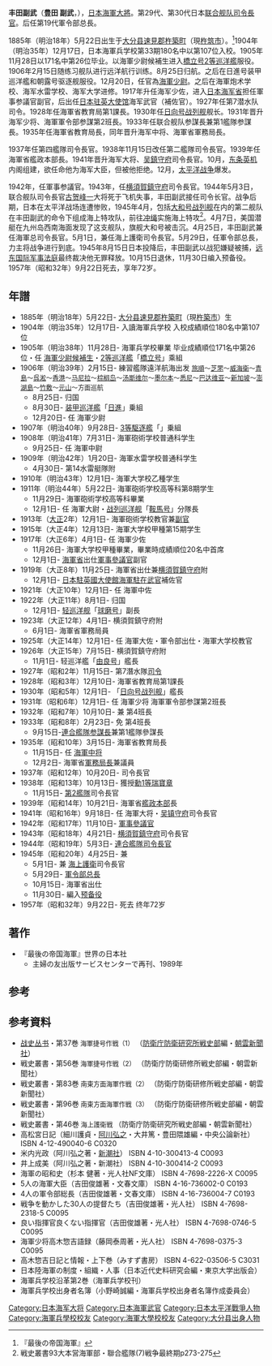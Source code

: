 {{Infobox Military Person
|name=豊田副武
|lived= {{birth date|1885|5|22|}} – {{death date and age|1957|9|22|1885|5|22|}}
|placeofbirth={{JPN}} [[大分县|大分县]][[杵筑市|杵筑市]]
|placeofdeath=
|image=[[File:_Toyoda_Soemu.JPG|150px]]
|caption=豊田副武海軍大將（左一）
|allegiance=[[image:Naval_Ensign_of_Japan.svg|20px]] [[大日本帝国海军|大日本帝国海军]]
|branch=[[File:Naval_Ensign_of_Japan.svg|20px]] [[大日本帝國海軍|大日本帝國海軍]]
|serviceyears=1905年 - 1945年
|rank=[[上將|海軍大將]]
|commands=[[日本海軍省|日本海軍省]]
|battles=太平洋战争
|awards= 
|laterwork= 
}}
'''丰田副武'''（'''豊田 副武'''，{{bd|1885年|5月22日|1957年|9月22日|Toyoda, Soemu}}），[[日本海军大将列表|日本海軍大將]]。第29代、第30代日本[[联合舰队司令長官|联合舰队司令長官]]。后任第19代軍令部总長。

1885年（明治18年）5月22日出生于[[大分县|大分县]][[速見郡|速見郡]][[杵筑市|杵築町]]（現[[杵筑市|杵筑市]]）。<ref>『最後の帝国海軍』</ref>1904年（明治35年）12月17日，日本海軍兵学校第33期180名中以第107位入校。1905年11月28日以171名中第26位毕业。以海軍少尉候補生进入[[桥立号防护巡洋舰|橋立号2等巡洋艦]]服役。1906年2月15日随练习舰队进行远洋航行训练。8月25日归航。之后在日進号装甲巡洋艦和朝露号驱逐舰服役。12月20日，任官為[[海軍少尉|海軍少尉]]。之后在海軍炮术学校、海军水雷学校、海军大学进修。1917年升任海军少佐，进入[[日本海军省|日本海军省]]担任軍事参議官副官，后出任[[日本驻英大使馆|日本驻英大使馆]]海军武官（補佐官）。1927年任第7潜水队司令。1928年任海軍省教育局第1課長。1930年任[[日向号战列舰|日向号战列舰]]舰长。1931年晋升海军少将、海軍軍令部参謀第2班長。1933年任联合舰队参謀長兼第1艦隊参謀長。1935年任海軍省教育局長，同年晋升海军中将、海軍省軍務局長。

1937年任第四艦隊司令長官。1938年11月15日改任第二艦隊司令長官。1939年任海軍省艦政本部長。1941年晋升海军大将、[[吴鎮守府|吴鎮守府]]司令長官。10月，[[东条英机|东条英机]]内阁组建，欲任命他为海军大臣，但被他拒绝。12月，[[太平洋战争|太平洋战争]]爆发。

1942年，任軍事参議官。1943年，任[[横須賀鎮守府|横須賀鎮守府]]司令長官。1944年5月3日，联合舰队司令長官[[古贺峰一|古贺峰一]]大将死于飞机失事，丰田副武接任司令长官。战争后期，日本在太平洋战场连遭惨败，1945年4月，包括[[大和号战列舰|大和号战列舰]]在内的第二舰队在丰田副武的命令下组成海上特攻队，前往[[冲绳|冲绳]]实施海上特攻<ref>戦史叢書93大本営海軍部・聯合艦隊(7)戦争最終期p273-275</ref>。4月7日，美国潜艇在九州岛西南海面发现了这支舰队，旗舰大和号被击沉。4月25日，丰田副武兼任海軍总司令長官。5月1日，兼任海上護衛司令長官。5月29日，任軍令部总長，力主将战争进行到底。1945年8月15日日本投降后，丰田副武以战犯嫌疑被捕，[[远东国际军事法庭|远东国际军事法庭]]最终裁决他无罪释放。10月15日退休，11月30日编入预备役。1957年（昭和32年）9月22日死去，享年72岁。

== 年譜 ==
* 1885年（明治18年）5月22日- [[大分县|大分县]][[速見郡|速見郡]][[杵築市|杵築町]]（現[[杵築市|杵築市]]）生
* 1904年（明治35年）12月17日- 入讀海軍兵学校 入校成績順位180名中第107位
* 1905年（明治38年）11月28日- 海軍兵学校畢業 毕业成績順位171名中第26位・任 [[海軍少尉|海軍少尉候補生]]・[[巡洋艦|2等巡洋艦]]「[[桥立号防护巡洋舰|橋立号]]」乘組
* 1906年（明治39年）2月15日- 練習艦隊遠洋航海出发 <span style="font-size:90%;">[[旅順|旅順]]～[[芝罘|芝罘]]～[[威海衛|威海衛]]～[[青島市|青島]]～[[上海市|呉淞]]～[[香港|香港]]～[[马尼拉|马尼拉]]～[[棕榈岛|棕榈岛]]～[[汤斯维尔|汤斯维尔]]～[[墨尔本|墨尔本]]～[[悉尼|悉尼]]～[[巴达维亚|巴达维亚]]～[[新加坡|新加坡]]～[[澎湖島|澎湖島]]～[[竹敷|竹敷]]～[[元山|元山]]～{{link-ja|大湊|大湊 (むつ市)}}方面巡航</span>
** 8月25日- 归国
** 8月30日- [[装甲巡洋艦|装甲巡洋艦]]「[[日進_(装甲巡洋艦)|日進]]」乗組
** 12月20日- 任 海軍少尉
* 1907年（明治40年）9月28日- [[驱逐舰|3等駆逐艦]]「{{link-ja|朝露号|朝露 (駆逐艦)}}」乗組
* 1908年（明治41年）7月31日- 海軍砲術学校普通科学生
** 9月25日- 任 海軍中尉
* 1909年（明治42年）1月20日- 海軍水雷学校普通科学生
** 4月30日- 第14水雷艇隊附
* 1910年（明治43年）12月1日- 海軍大学校乙種学生
* 1911年（明治44年）5月22日- 海軍砲術学校高等科第8期学生
** 11月29日- 海軍砲術学校高等科畢業
** 12月1日- 任 海軍大尉・[[战列巡洋舰|战列巡洋舰]]「[[鞍馬號巡洋戰艦|鞍馬号]]」分隊長
* 1913年（[[大正|大正]]2年）12月1日- 海軍砲術学校教官兼[[副官|副官]]
* 1915年（大正4年）12月13日- 海軍大学校甲種第15期学生
* 1917年（大正6年）4月1日- 任 海軍少佐
** 11月26日- 海軍大学校甲種畢業，畢業時成績順位20名中首席
** 12月1日- [[海軍省|海軍省]]出仕[[軍事參議官|軍事參議官]]副官
* 1919年（大正8年）11月25日- 海軍省出仕兼[[横須賀鎮守府|横須賀鎮守府]]附
** 12月1日- [[日本駐英國大使館|日本駐英國大使館]][[武官|海軍駐在武官]]補佐官
* 1921年（大正10年）12月1日- 任 海軍中佐
* 1922年（大正11年）8月1日- 归国
** 12月1日- [[轻巡洋舰|轻巡洋舰]]「[[球磨号轻巡洋舰|球磨号]]」副長
* 1923年（大正12年）4月1日- 横須賀鎮守府附
** 6月1日- 海軍省軍務局員
* 1925年（大正14年）12月1日- 任 海軍大佐・軍令部出仕・海軍大学校教官
* 1926年（大正15年）7月15日- 横須賀鎮守府附
** 11月1日- 轻巡洋艦「[[由良号轻巡洋舰|由良号]]」艦長
* 1927年（昭和2年）11月15日- 第7潛水隊[[司令|司令]]
* 1928年（昭和3年）12月10日- 海軍省教育局第1課長
* 1930年（昭和5年）12月1日- 「[[日向号战列舰|日向号战列舰]]」艦長
* 1931年（昭和6年）12月1日- 任 海軍少将 海軍軍令部参謀第2班長
* 1932年（昭和7年）10月10日- 兼 第4班長
* 1933年（昭和8年）2月23日- 免 第4班長
** 9月15日-[[連合艦隊|連合艦隊]][[参謀|参謀長]]兼第1艦隊參謀長
* 1935年（昭和10年）3月15日- 海軍省教育局長
** 11月15日- 任 [[海軍中将|海軍中将]]
** 12月2日- 海軍省[[海軍省#軍務局|軍務局長]]兼{{link-ja|海軍将官会議|海軍将官会議 (日本)|将官会議}}議員
* 1937年（昭和12年）10月20日- {{link-ja|第四艦隊|第四艦隊 (日本海軍)}}司令長官
* 1938年（昭和13年）10月13日- 獲授[[瑞寶章|勳1等瑞寶章]]
** 11月15日- [[第二艦隊_(日本海軍)|第2艦隊]]司令長官
* 1939年（昭和14年）10月21日- 海軍省[[艦政本部|艦政本部]]長
* 1941年（昭和16年）9月18日- 任 海軍大将・[[吴镇守府|吴镇守府]]司令長官
* 1942年（昭和17年）11月10日- [[軍事參議官|軍事參議官]]
* 1943年（昭和18年）4月21日- [[横須賀鎮守府|横須賀鎮守府]]司令長官
* 1944年（昭和19年）5月3日- [[連合艦隊司令長官|連合艦隊司令長官]]
* 1945年（昭和20年）4月25日- 兼 {{link-ja|海軍総隊|海軍総隊|海軍总司令長官}}
** 5月1日- 兼 [[海上護衛總司令部|海上護衛]]司令長官
** 5月29日- [[军令部_(日本海军)|軍令部总長]]
** 10月15日- 海軍省出仕
** 11月30日- 編入[[预备役|预备役]]
* 1957年（昭和32年）9月22日- 死去 终年72岁

== 著作 ==
* 『最後の帝国海軍』世界の日本社
**主婦の友出版サービスセンターで再刊、1989年

== 参考 ==
{{Reflist}}

== 参考資料 ==
* [[战史丛书|战史丛书]]・第37巻<span style="font-size:90%;"> 海軍捷号作戦（1） </span>（[[防卫省|防衛庁防衛研究所戦史部]]編・[[朝雲新聞|朝雲新聞社]]）
* 戦史叢書・第56巻<span style="font-size:90%;"> 海軍捷号作戦（2） </span>（防衛庁防衛研修所戦史部編・朝雲新聞社）
* 戦史叢書・第83巻<span style="font-size:90%;"> 南東方面海軍作戦（2） </span>（防衛庁防衛研修所戦史部編・朝雲新聞社）
* 戦史叢書・第96巻<span style="font-size:90%;"> 南東方面海軍作戦（3） </span>（防衛庁防衛研修所戦史部編・朝雲新聞社）
* 戦史叢書・第46巻<span style="font-size:90%;"> 海上護衛戦 </span>（防衛庁防衛研究所戦史部編・朝雲新聞社）
* 高松宮日記（細川護貞・[[阿川弘之|阿川弘之]]・大井篤・豊田隈雄編・中央公論新社） ISBN 4-12-490040-6 C0320
* 米内光政（阿川弘之著・[[新潮社|新潮社]]） ISBN 4-10-300413-4 C0093
* 井上成美（阿川弘之著・新潮社） ISBN 4-10-300414-2 C0093
* 海軍の昭和史（杉本 健著・光人社NF文庫） ISBN 4-7698-2226-X C0095
* 5人の海軍大臣（吉田俊雄著・文春文庫） ISBN 4-16-736002-0 C0193
* 4人の軍令部総長（吉田俊雄著・文春文庫） ISBN 4-16-736004-7 C0193
* 戦争を動かした30人の提督たち（吉田俊雄著・光人社） ISBN 4-7698-2318-5 C0095
* 良い指揮官良くない指揮官（吉田俊雄著・光人社） ISBN 4-7698-0746-5 C0095
* 海軍少将高木惣吉語録（藤岡泰周著・光人社） ISBN 4-7698-0375-3 C0095
* 高木惣吉日記と情報・上下巻（みすず書房） ISBN 4-622-03506-5 C3031
* 日本陸海軍の制度・組織・人事（日本近代史料研究会編・東京大学出版会）
* 海軍兵学校沿革第2巻（海軍兵学校刊）
* 海軍兵学校出身者名簿（小野崎誠編・海軍兵学校出身者名簿作成委員会）

{{start box}}
{{s-off}}
{{s-before|[[古贺峰一|古贺峰一]]}}
{{s-title|[[日本联合舰队|日本联合舰队]]司令長官|第29・30代：1944 - 1945}}
{{s-after|[[小泽治三郎|小泽治三郎]]}}
{{s-before|[[及川古志郎|及川古志郎]]}}
{{s-title|[[日本帝国海军军令部|日本海军军令部总长]]|第19代：1945}}
{{s-after|废止}}
{{Succession box
| title  = [[吴鎮守府|吴鎮守府司令長官]]
| years  = 第28代：1941年9月18日 - 1942年11月10日
| before = [[日比野正治|日比野正治]]
| after  = [[高橋伊望|高橋伊望]]
}}
{{end box}}

{{日本海軍大將}}
{{DEFAULTSORT:Toyoda Soemu}}

[[Category:日本海军大将|Category:日本海军大将]]
[[Category:日本海軍武官|Category:日本海軍武官]]
[[Category:日本太平洋戰爭人物|Category:日本太平洋戰爭人物]]
[[Category:海軍兵學校校友|Category:海軍兵學校校友]]
[[Category:海軍大學校校友|Category:海軍大學校校友]]
[[Category:大分县出身人物|Category:大分县出身人物]]